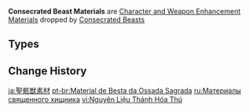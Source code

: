 {{Terminology Infobox
|image        = <gallery>
Item Desiccated Shell.png|Desiccated
Item Sturdy Shell.png|Sturdy
Item Marked Shell.png|Marked
</gallery>
|type         = Item Groups
|type2        = Character and Weapon Enhancement Materials
|type3        = Character and Weapon Enhancement Material Groups
|source1      = [[Consecrated Beasts]]
}}
'''Consecrated Beast Materials''' are [[Character and Weapon Enhancement Material]]s dropped by [[Consecrated Beasts]]

==Types==
{{Material Quality
|2 = Desiccated Shell
|3 = Sturdy Shell
|4 = Marked Shell
}}

==Change History==
{{Change History|3.4}}

[[Category:Consecrated Beast Materials| ]]

[[ja:聖骸獣素材]]
[[pt-br:Material de Besta da Ossada Sagrada]]
[[ru:Материалы священного хищника]]
[[vi:Nguyên Liệu Thánh Hóa Thú]]